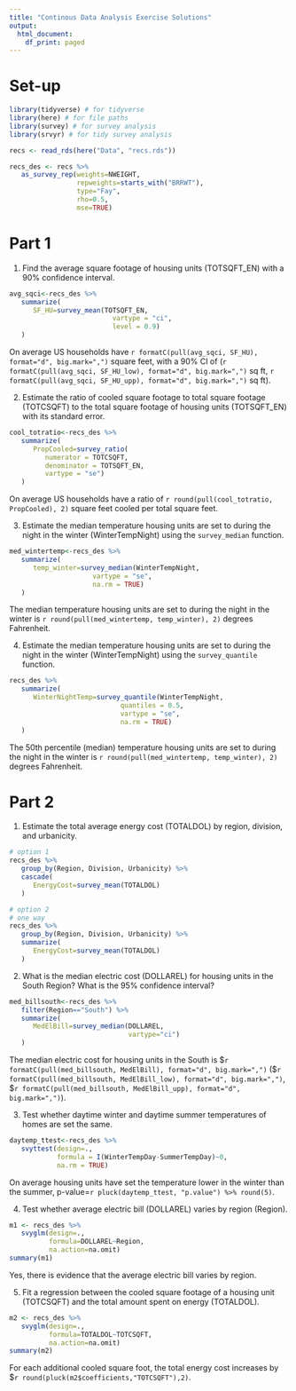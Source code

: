 ```yaml
---
title: "Continous Data Analysis Exercise Solutions"
output:
  html_document:
    df_print: paged
---
```


# Set-up
```r
library(tidyverse) # for tidyverse
library(here) # for file paths
library(survey) # for survey analysis
library(srvyr) # for tidy survey analysis

recs <- read_rds(here("Data", "recs.rds"))

recs_des <- recs %>%
   as_survey_rep(weights=NWEIGHT,
                 repweights=starts_with("BRRWT"),
                 type="Fay",
                 rho=0.5,
                 mse=TRUE)
```

# Part 1

1. Find the average square footage of housing units (TOTSQFT_EN) with a 90% confidence interval.

```r
avg_sqci<-recs_des %>%
   summarize(
      SF_HU=survey_mean(TOTSQFT_EN,
                          vartype = "ci",
                          level = 0.9)
   )
```

On average US households have `r formatC(pull(avg_sqci, SF_HU), format="d", big.mark=",")` square feet, with a 90% CI of (`r formatC(pull(avg_sqci, SF_HU_low), format="d", big.mark=",")` sq ft, `r formatC(pull(avg_sqci, SF_HU_upp), format="d", big.mark=",")` sq ft).


2. Estimate the ratio of cooled square footage to total square footage (TOTCSQFT) to the total square footage of housing units (TOTSQFT_EN) with its standard error.

```r
cool_totratio<-recs_des %>%
   summarize(
      PropCooled=survey_ratio(
         numerator = TOTCSQFT,
         denominator = TOTSQFT_EN,
         vartype = "se")
   )
```

On average US households have a ratio of `r round(pull(cool_totratio, PropCooled), 2)` square feet cooled per total square feet.


3. Estimate the median temperature housing units are set to during the night in the winter (WinterTempNight) using the `survey_median` function.

```r
med_wintertemp<-recs_des %>%
   summarize(
      temp_winter=survey_median(WinterTempNight,
                     vartype = "se",
                     na.rm = TRUE)
   )
```

The median temperature housing units are set to during the night in the winter is `r round(pull(med_wintertemp, temp_winter), 2)` degrees Fahrenheit.


4. Estimate the median temperature housing units are set to during the night in the winter (WinterTempNight) using the `survey_quantile` function.

```r
recs_des %>%
   summarize(
      WinterNightTemp=survey_quantile(WinterTempNight,
                            quantiles = 0.5,
                            vartype = "se",
                            na.rm = TRUE)
   )
```

The 50th percentile (median) temperature housing units are set to during the night in the winter is `r round(pull(med_wintertemp, temp_winter), 2)` degrees Fahrenheit.


# Part 2

1. Estimate the total average energy cost (TOTALDOL) by region, division, and urbanicity.

```r
# option 1
recs_des %>%
   group_by(Region, Division, Urbanicity) %>%
   cascade(
      EnergyCost=survey_mean(TOTALDOL)
   )

# option 2
# one way
recs_des %>%
   group_by(Region, Division, Urbanicity) %>%
   summarize(
      EnergyCost=survey_mean(TOTALDOL)
   )
```

2. What is the median electric cost (DOLLAREL) for housing units in the South Region? What is the 95% confidence interval?

```r
med_billsouth<-recs_des %>%
   filter(Region=="South") %>%
   summarize(
      MedElBill=survey_median(DOLLAREL,
                              vartype="ci")
   )
```

The median electric cost for housing units in the South is \$`r formatC(pull(med_billsouth, MedElBill), format="d", big.mark=",")` (\$`r formatC(pull(med_billsouth, MedElBill_low), format="d", big.mark=",")`, \$`r formatC(pull(med_billsouth, MedElBill_upp), format="d", big.mark=",")`).


3. Test whether daytime winter and daytime summer temperatures of homes are set the same.

```r
daytemp_ttest<-recs_des %>%
   svyttest(design=.,
            formula = I(WinterTempDay-SummerTempDay)~0,
            na.rm = TRUE)
```

On average housing units have set the temperature lower in the winter than the summer,  p-value=`r pluck(daytemp_ttest, "p.value") %>% round(5)`.


4. Test whether average electric bill (DOLLAREL) varies by region (Region).

```r
m1 <- recs_des %>%
   svyglm(design=.,
          formula=DOLLAREL~Region,
          na.action=na.omit)
summary(m1)
```

Yes, there is evidence that the average electric bill varies by region. 


5. Fit a regression between the cooled square footage of a housing unit (TOTCSQFT) and the total amount spent on energy (TOTALDOL).

```r
m2 <- recs_des %>%
   svyglm(design=.,
          formula=TOTALDOL~TOTCSQFT,
          na.action=na.omit)
summary(m2)
```

For each additional cooled square foot, the total energy cost increases by \$`r round(pluck(m2$coefficients,"TOTCSQFT"),2)`.
